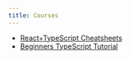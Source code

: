 ```yaml
---
title: Courses
---
```


- [React+TypeScript Cheatsheets](https://github.com/typescript-cheatsheets/react)
- [Beginners TypeScript Tutorial](https://github.com/total-typescript/beginners-typescript-tutorial)
